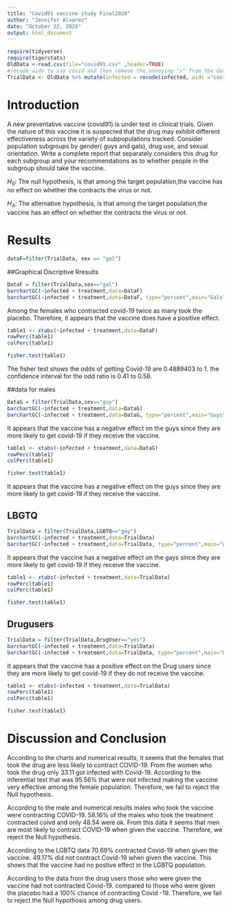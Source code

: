 ```yaml
---
title: "Covid91 vaccine study Final2020"
author: "Jennifer Alvarez"
date: "October 22, 2020"
output: html_document
---
```


```r
require(tidyverse)
require(tigerstats)
OldData <-read.csv(file="covid91.csv" ,header=TRUE)
#recode aids to say covid and then remove the annoying "x" from the dataframe  
TrialData <- OldData %>% mutate(infected = recode(infected, aids ="covid", none = "OK" )) %>% select(-one_of("x")) 
```

# Introduction

<!--In this section you explain what you are trying to show.  Where did the data come from?  What is the research or other question you are trying to answer?.  If you skimp in this section expect to be marked down in your grade. Paint a picture of the project a couple of paragraphs is expected!-->

A new  preventative vaccine (covid91) is under test in clinical trials. Given the nature of this vaccine it is suspected that the drug may exhibit different effectiveness across the variety of subpopulations tracked. Consider population subgroups by gender( guys and gals), drug use, and sexual orientation. Write a complete report that separately considers this drug for each subgroup and your recommendations as to whether people in the subgroup should take the vaccine.

$H_0$: The null hypothesis, is that among the target population,the vaccine has no effect on whether the contracts the virus or not. 

$H_A$: The alternative hypothesis, is that among the target population,the vaccine has an effect on whether the contracts the virus or not. 

<!--Decide on your methods:  use "variable analysis" or other appropriate descriptors.  Make sure to choose at least one graphical method and at least one numerical method. Discuss what data manipulations may be needed for example subsetting or other binning procedures and what sort of graphical displays and inferential tools will be used!-->

# Results

```r
dataF=filter(TrialData, sex == "gal")
```



<!--Divide this section into two sub-sections:  One for your descriptive  results and one for your inferential results.!-->

##Graphical Discriptive Rresults



```r
DataF = filter(TrialData,sex=="gal")
barchartGC(~infected + treatment,data=DataF)
barchartGC(~infected + treatment,data=DataF, type="percent",main="Gals")

```

Among the females who contracted covid-19 twice as many took the placebo. Therefore, it appears that the vaccine does have a positive effect. 


```r
table1 <- xtabs(~infected + treatment,data=DataF)
rowPerc(table1)
colPerc(table1)
```

```r
fisher.test(table1)
```
The fisher  test shows the odds of getting Covid-19 are 0.4889403 to 1. the confidence interval for the odd ratio is 0.41 to 0.58.

##data for males   

```r
DataG = filter(TrialData,sex=="guy")
barchartGC(~infected + treatment,data=DataG)
barchartGC(~infected + treatment,data=DataG, type="percent",main="Guys")

```


It appears that the vaccine has a negative effect on the guys since they are more likely to get covid-19 if they receive the vaccine.
 
```r
table1 <- xtabs(~infected + treatment,data=DataG)
rowPerc(table1)
colPerc(table1)
```
 
 
```r
fisher.test(table1)
```
 

It appears that the vaccine has a negative effect on the guys since they are more likely to get covid-19 if they receive the vaccine.

## LBGTQ

```r
TrialData = filter(TrialData,LGBTQ=="gay")
barchartGC(~infected + treatment,data=TrialData)
barchartGC(~infected + treatment,data=TrialData, type="percent",main="gay")

```


It appears that the vaccine has a negative effect on the gays since they are more likely to get covid-19 if they receive the vaccine.
 
```r
table1 <- xtabs(~infected + treatment,data=TrialData)
rowPerc(table1)
colPerc(table1)
```
 
 
```r
fisher.test(table1)
```

## Drugusers

```r
TrialData = filter(TrialData,DrugUser=="yes")
barchartGC(~infected + treatment,data=TrialData)
barchartGC(~infected + treatment,data=TrialData, type="percent",main="DrugUser")

```


It appears that the vaccine has a positive effect on the Drug users since they are more likely to get covid-19 if they do not receive the vaccine.
 
```r
table1 <- xtabs(~infected + treatment,data=TrialData)
rowPerc(table1)
colPerc(table1)
```
 
 
```r
fisher.test(table1)
```


# Discussion and Conclusion

<!--Discussion and conclusion here.  If you found a relationship be sure to consider whether the relationship occurs because one of the variavbles causes the other, or whether they perhasps are related for some other reason.  Watch the chapter 6 videos from the GeorgeTown videos collection.!-->
According to the charts and numerical results, it seems that the females that took the drug are less likely to contract COVID-19. From the women who took the drug only 33.11 got infected with Covid-19. According to the inferential test that was 95.56% that were not infected making the vaccine very effective among the female population. Therefore, we fail to reject the Null hypothesis.  

According to the male and numerical results males who took the vaccine were contracting COVID-19. 58.16% of the males who took the treatment contracted coivd and only 48.54 were ok. From this data it seems that men are most likely to contract COVID-19 when given the vaccine. Therefore, we reject the Null hypothesis.   

According to the LGBTQ data 70.69% contracted Covid-19 when given the vaccine. 49.17% did not contract Covid-19 when given the vaccine. This shows that the vaccine had no postive effect in the LGBTQ population.   

According to the data from the drug users those who were given the vaccine had not contracted Covid-19. compared to those who were given the placebo had a 100% chance of contracting Covid -19. Therefore, we fail to reject the Null hypothosis among drug users.   




